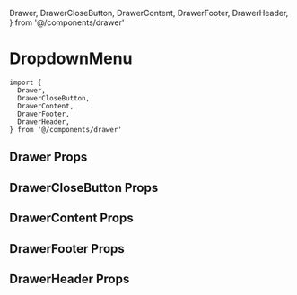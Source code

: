 
  Drawer,
  DrawerCloseButton,
  DrawerContent,
  DrawerFooter,
  DrawerHeader,
} from '@/components/drawer'


<Meta of={DrawerStories} />

# DropdownMenu

```tsx
import {
  Drawer,
  DrawerCloseButton,
  DrawerContent,
  DrawerFooter,
  DrawerHeader,
} from '@/components/drawer'
```

## Drawer Props
<ArgTypes of={Drawer} />

## DrawerCloseButton Props
<ArgTypes of={DrawerCloseButton} />

## DrawerContent Props
<ArgTypes of={DrawerContent} />

## DrawerFooter Props
<ArgTypes of={DrawerFooter} />

## DrawerHeader Props
<ArgTypes of={DrawerHeader} />

<Stories />
